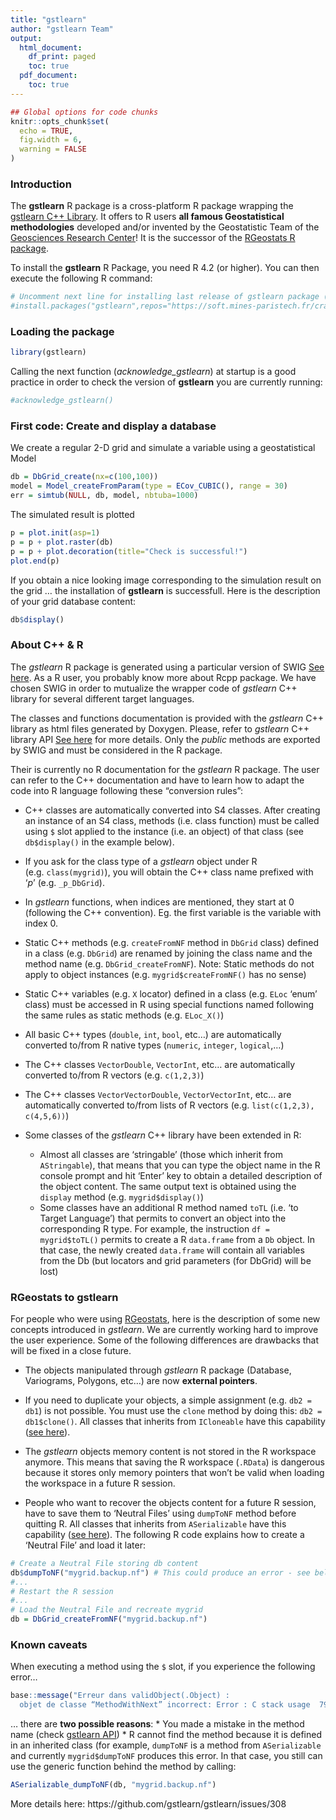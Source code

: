 ```yaml
---
title: "gstlearn"
author: "gstlearn Team"
output:
  html_document:
    df_print: paged
    toc: true
  pdf_document:
    toc: true
---
```


<!-- SUMMARY: This script is not actually a course. It simply serves to check if gstlearn library has been installed correctly.  -->

<!-- CATEGORY: Courses -->

```r
## Global options for code chunks
knitr::opts_chunk$set(
  echo = TRUE, 
  fig.width = 6,
  warning = FALSE
)
```

### Introduction

The **gstlearn** R package is a cross-platform R package wrapping the [gstlearn C++ Library](https://gstlearn.org). It offers to R users **all famous Geostatistical methodologies** developed and/or invented by the Geostatistic Team of the [Geosciences Research Center](https://www.geosciences.minesparis.psl.eu/)! It is the successor of the [RGeostats R package](http://cg.ensmp.fr/rgeostats).

To install the **gstlearn** R Package, you need R 4.2 (or higher). You can then execute the following R command:
```r
# Uncomment next line for installing last release of gstlearn package (remove '#' character) 
#install.packages("gstlearn",repos="https://soft.mines-paristech.fr/cran")
```

### Loading the  package

```r
library(gstlearn)
```

Calling the next function (*acknowledge_gstlearn*) at startup is a good practice in order to check the version of **gstlearn** you are currently running:

```r
#acknowledge_gstlearn()
```

### First code: Create and display a database

We create a regular 2-D grid and simulate a variable using a geostatistical Model

```r
db = DbGrid_create(nx=c(100,100))
model = Model_createFromParam(type = ECov_CUBIC(), range = 30)
err = simtub(NULL, db, model, nbtuba=1000)
```

The simulated result is plotted

```r
p = plot.init(asp=1)
p = p + plot.raster(db)
p = p + plot.decoration(title="Check is successful!")
plot.end(p)
```

If you obtain a nice looking image corresponding to the simulation result on the grid ... the installation of **gstlearn** is successfull. Here is the description of your grid database content:

```r
db$display()
```

### About C++ & R

The *gstlearn* R package is generated using a particular version of SWIG [See here](https://soft.mines-paristech.fr/cran/gstlearn.html). As a R user, you probably know more about Rcpp package. We have chosen SWIG in order to mutualize the wrapper code of *gstlearn* C++ library for several different target languages.

The classes and functions documentation is provided with the *gstlearn* C++ library as html files generated by Doxygen. Please, refer to *gstlearn* C++ library API [See here](https://gstlearn.org/) for more details. Only the *public* methods are exported by SWIG and must be considered in the R package.

Their is currently no R documentation for the *gstlearn* R package. The user can refer to the C++ documentation and have to learn how to adapt the code into R language following these "conversion rules":

* C++ classes are automatically converted into S4 classes. After creating an instance of an S4 class, methods (i.e. class function) must be called using `$` slot applied to the instance (i.e. an object) of that class (see `db$display()` in the example below).

* If you ask for the class type of a *gstlearn* object under R (e.g. `class(mygrid)`), you will obtain the C++ class name prefixed with '_p_' (e.g. `_p_DbGrid`).

* In *gstlearn* functions, when indices are mentioned, they start at 0 (following the C++ convention). Eg. the first variable is the variable with index 0.

* Static C++ methods (e.g. `createFromNF` method in `DbGrid` class) defined in a class (e.g. `DbGrid`) are renamed by joining the class name and the method name (e.g. `DbGrid_createFromNF`). Note: Static methods do not apply to object instances (e.g. `mygrid$createFromNF()` has no sense)

* Static C++ variables (e.g. `X` locator) defined in a class (e.g. `ELoc` 'enum' class) must be accessed in R using special functions named following the same rules as static methods (e.g. `ELoc_X()`)

* All basic C++ types (`double`, `int`, `bool`, etc...) are automatically converted to/from R native types (`numeric`, `integer`, `logical`,...)

* The C++ classes `VectorDouble`, `VectorInt`, etc...  are automatically converted to/from R vectors (e.g. `c(1,2,3)`)

* The C++ classes `VectorVectorDouble`, `VectorVectorInt`, etc...  are automatically converted to/from lists of R vectors (e.g. `list(c(1,2,3), c(4,5,6))`)

* Some classes of the *gstlearn* C++ library have been extended in R:
  * Almost all classes are 'stringable' (those which inherit from `AStringable`), that means that you can type the object name in the R console prompt and hit 'Enter' key to obtain a detailed description of the object content. The same output text is obtained using the `display` method (e.g. `mygrid$display()`)
  * Some classes have an additional R method named `toTL` (i.e. 'to Target Language') that permits to convert an object into the corresponding R type. For example, the instruction `df = mygrid$toTL()` permits to create a R `data.frame` from a `Db` object. In that case, the newly created `data.frame` will contain all variables from the Db (but locators and grid parameters (for DbGrid) will be lost)
		
### RGeostats to gstlearn

For people who were using [RGeostats](http://cg.ensmp.fr/rgeostats), here is the description of some new concepts introduced in *gstlearn*. We are currently working hard to improve the user experience. Some of the following differences are drawbacks that will be fixed in a close future.

* The objects manipulated through *gstlearn* R package (Database, Variograms, Polygons, etc...) are now **external pointers**.

* If you need to duplicate your objects, a simple assignment (e.g. `db2 = db1`) is not possible. You must use the `clone` method by doing this: `db2 = db1$clone()`. All classes that inherits from `ICloneable` have this capability ([see here](https://soft.mines-paristech.fr/gstlearn/doxygen-latest/classICloneable.html)).

* The *gstlearn* objects memory content is not stored in the R workspace anymore. This means that saving the R workspace (`.RData`) is dangerous because it stores only memory pointers that won't be valid when loading the workspace in a future R session.

* People who want to recover the objects content for a future R session, have to save them to 'Neutral Files' using `dumpToNF` method before quitting R. All classes that inherits from `ASerializable` have this capability ([see here](https://soft.mines-paristech.fr/gstlearn/doxygen-latest/classASerializable.html)). The following R code explains how to create a 'Neutral File' and load it later:

```r
# Create a Neutral File storing db content
db$dumpToNF("mygrid.backup.nf") # This could produce an error - see below
#...
# Restart the R session
#...
# Load the Neutral File and recreate mygrid
db = DbGrid_createFromNF("mygrid.backup.nf")
```

### Known caveats

When executing a method using the `$` slot, if you experience the following error...
```r
base::message("Erreur dans validObject(.Object) : 
  objet de classe “MethodWithNext” incorrect: Error : C stack usage  7972404 is too close to the limit")
```

... there are **two possible reasons**:
* You made a mistake in the method name (check [gstlearn API](https://gstlearn.org//?page_id=91))
* R cannot find the method because it is defined in an inherited class (for example, `dumpToNF` is a method from `ASerializable` and currently `mygrid$dumpToNF` produces this error. In that case, you still can use the generic function behind the method by calling:

```r
ASerializable_dumpToNF(db, "mygrid.backup.nf")
```

More details here: https://github.com/gstlearn/gstlearn/issues/308



